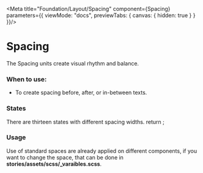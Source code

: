 
<Meta title="Foundation/Layout/Spacing" component={Spacing} parameters={{
    viewMode: "docs",
    previewTabs: {
      canvas: { hidden: true }
    }
  }}/>


# Spacing
The Spacing units create visual rhythm and balance.

### When to use:
- To create spacing before, after, or in-between texts.

### States
There are thirteen states with different spacing widths.
<Canvas>
  <Story name="Spacing">
    return <Spacing></Spacing>;
  </Story>
</Canvas>

### Usage
Use of standard spaces are already applied on different components, if you want to change the space, that can be done in **stories/assets/scss/_varaibles.scss**.
